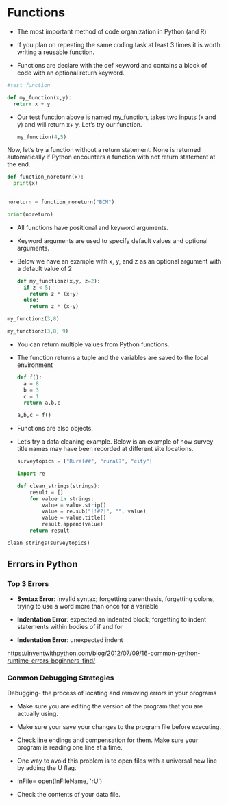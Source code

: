 # Functions

-   The most important method of code organization in Python (and R)

-   If you plan on repeating the same coding task at least 3 times it is worth writing a reusable function.

-   Functions are declare with the def keyword and contains a block of code with an optional return keyword.

```python

#test function

def my_function(x,y):
  return x + y 

```

-   Our test function above is named my_function, takes two inputs (x and y) and will return x+ y. Let's try our function.

    ```python

    my_function(4,5)
    ```

Now, let's try a function without a return statement. None is returned automatically if Python encounters a function with not return statement at the end.

```python

def function_noreturn(x):
  print(x)
  

noreturn = function_noreturn("BCM")

print(noreturn)


```

-   All functions have positional and keyword arguments.

-   Keyword arguments are used to specify default values and optional arguments.

-   Below we have an example with x, y, and z as an optional argument with a default value of 2

    ```python

    def my_functionz(x,y, z=2):
      if z < 5:
        return z * (x+y)
      else:
        return z * (x-y)
    ```

```python

my_functionz(3,8)

my_functionz(3,8, 9)
```

-   You can return multiple values from Python functions.

-   The function returns a tuple and the variables are saved to the local environment

    ```python

    def f():
      a = 8
      b = 3
      c = 1
      return a,b,c

    a,b,c = f()

    ```

-   Functions are also objects.

-   Let's try a data cleaning example. Below is an example of how survey title names may have been recorded at different site locations.

    ```python

    surveytopics = ["Rural##", "rural?", "city"]
    ```

    ```python

    import re

    def clean_strings(strings):
        result = []
        for value in strings:
            value = value.strip()
            value = re.sub("[!#?]", "", value)
            value = value.title()
            result.append(value)
        return result
    ```

```python

clean_strings(surveytopics)
```

## Errors in Python 

### Top 3 Errors​

-   **Syntax Error**: invalid syntax; forgetting parenthesis, forgetting colons, trying to use a word more than once for a variable​

-   **Indentation Error**: expected an indented block; forgetting to indent statements within bodies of if and for​

-   **Indentation Error**: unexpected indent​

<https://inventwithpython.com/blog/2012/07/09/16-common-python-runtime-errors-beginners-find/>

### Common Debugging Strategies 

Debugging- the process of locating and removing errors in your programs​

-   Make sure you are editing the version of the program that you are actually using.​

-   Make sure your save your changes to the program file before executing.​

-   Check line endings and compensation for them. Make sure your program is reading one line at a time.​

-   One way to avoid this problem is to open files with a universal new line by adding the U flag.​

-   InFile= open(InFileName, \'rU\')​

-   Check the contents of your data file.​

​
